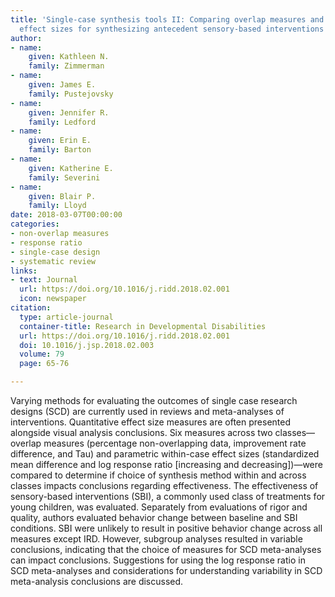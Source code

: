 ```yaml
---
title: 'Single-case synthesis tools II: Comparing overlap measures and parametric
  effect sizes for synthesizing antecedent sensory-based interventions'
author:
- name:
    given: Kathleen N.
    family: Zimmerman
- name:
    given: James E.
    family: Pustejovsky
- name:
    given: Jennifer R.
    family: Ledford
- name:
    given: Erin E.
    family: Barton
- name:
    given: Katherine E.
    family: Severini
- name:
    given: Blair P.
    family: Lloyd
date: 2018-03-07T00:00:00
categories:
- non-overlap measures
- response ratio
- single-case design
- systematic review
links:
- text: Journal
  url: https://doi.org/10.1016/j.ridd.2018.02.001
  icon: newspaper
citation:
  type: article-journal
  container-title: Research in Developmental Disabilities
  url: https://doi.org/10.1016/j.ridd.2018.02.001
  doi: 10.1016/j.jsp.2018.02.003
  volume: 79
  page: 65-76

---
```


Varying methods for evaluating the outcomes of single case research designs (SCD) are currently used in reviews and meta-analyses of interventions. Quantitative effect size measures are often presented alongside visual analysis conclusions. Six measures across two classes—overlap measures (percentage non-overlapping data, improvement rate difference, and Tau) and parametric within-case effect sizes (standardized mean difference and log response ratio [increasing and decreasing])—were compared to determine if choice of synthesis method within and across classes impacts conclusions regarding effectiveness. The effectiveness of sensory-based interventions (SBI), a commonly used class of treatments for young children, was evaluated. Separately from evaluations of rigor and quality, authors evaluated behavior change between baseline and SBI conditions. SBI were unlikely to result in positive behavior change across all measures except IRD. However, subgroup analyses resulted in variable conclusions, indicating that the choice of measures for SCD meta-analyses can impact conclusions. Suggestions for using the log response ratio in SCD meta-analyses and considerations for understanding variability in SCD meta-analysis conclusions are discussed.


